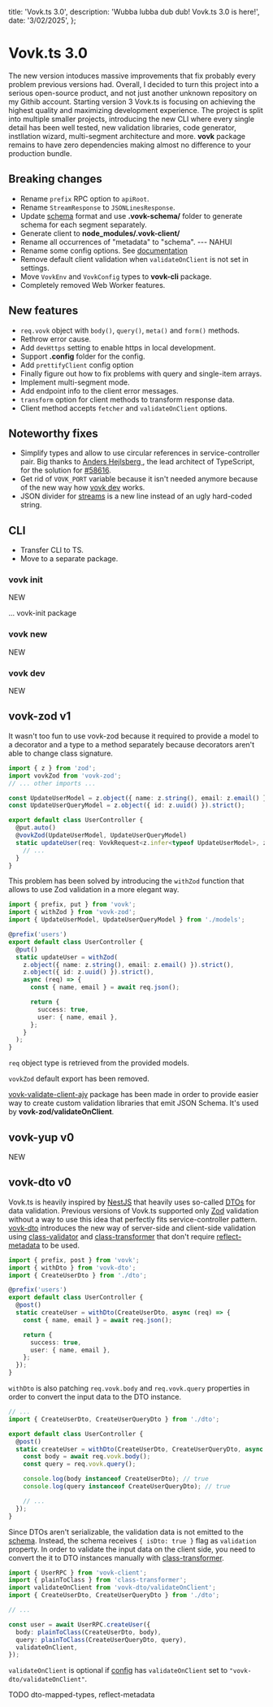   title: 'Vovk.ts 3.0',
  description: 'Wubba lubba dub dub! Vovk.ts 3.0 is here!',
  date: '3/02/2025',
};

# Vovk.ts 3.0

The new version intoduces massive improvements that fix probably every problem previous versions had. Overall, I decided to turn this project into a serious open-source product, and not just another unknown repository on my Githib account. Starting version 3 Vovk.ts is focusing on achieving the highest quality and maximizing development experience. The project is split into multiple smaller projects, introducing the new CLI where every single detail has been well tested, new validation libraries, code generator, instllation wizard, multi-segment architecture and more. **vovk** package remains to have zero dependencies making almost no difference to your production bundle.

## Breaking changes

- Rename `prefix` RPC option to `apiRoot`.
- Rename `StreamResponse` to `JSONLinesResponse`.
- Update [schema](/schema) format and use **.vovk-schema/** folder to generate schema for each segment separately.
- Generate client to **node_modules/.vovk-client/**
- Rename all occurrences of "metadata" to "schema". --- NAHUI
- Rename some config options. See [documentation](/config)
- Remove default client validation when `validateOnClient` is not set in settings.
- Move `VovkEnv` and `VovkConfig` types to **vovk-cli** package.
- Completely removed Web Worker features.

## New features

- `req.vovk` object with `body()`, `query()`, `meta()` and `form()` methods.
- Rethrow error cause.
- Add `devHttps` setting to enable https in local development.
- Support **.config** folder for the config.
- Add `prettifyClient` config option
- Finally figure out how to fix problems with query and single-item arrays.
- Implement multi-segment mode.
- Add endpoint info to the client error messages.
- `transform` option for client methods to transform response data.
- Client method accepts `fetcher` and `validateOnClient` options.

## Noteworthy fixes

- Simplify types and allow to use circular references in service-controller pair. Big thanks to [Anders Hejlsberg
  ](https://github.com/ahejlsberg), the lead architect of TypeScript, for the solution for [#58616](https://github.com/microsoft/TypeScript/issues/58616).
- Get rid of `VOVK_PORT` variable because it isn't needed anymore because of the new way how [vovk dev](/cli/dev) works.
- JSON divider for [streams](/streaming) is a new line instead of an ugly hard-coded string.

## CLI

- Transfer CLI to TS.
- Move to a separate package.

### vovk init

NEW

... vovk-init package

### vovk new

NEW

### vovk dev

NEW

## vovk-zod v1

It wasn't too fun to use vovk-zod because it required to provide a model to a decorator and a type to a method separately because decorators aren't able to change class signature.

```ts filename="❌ Old syntax"
import { z } from 'zod';
import vovkZod from 'vovk-zod';
// ... other imports ...

const UpdateUserModel = z.object({ name: z.string(), email: z.email() }).strict();
const UpdateUserQueryModel = z.object({ id: z.uuid() }).strict();

export default class UserController {
  @put.auto()
  @vovkZod(UpdateUserModel, UpdateUserQueryModel)
  static updateUser(req: VovkRequest<z.infer<typeof UpdateUserModel>, z.infer<typeof UpdateUserQueryModel>>) {
    // ...
  }
}
```

This problem has been solved by introducing the `withZod` function that allows to use Zod validation in a more elegant way.

```ts filename="✅ New syntax"
import { prefix, put } from 'vovk';
import { withZod } from 'vovk-zod';
import { UpdateUserModel, UpdateUserQueryModel } from './models';

@prefix('users')
export default class UserController {
  @put()
  static updateUser = withZod(
    z.object({ name: z.string(), email: z.email() }).strict(),
    z.object({ id: z.uuid() }).strict(),
    async (req) => {
      const { name, email } = await req.json();

      return {
        success: true,
        user: { name, email },
      };
    }
  );
}
```

`req` object type is retrieved from the provided models.

`vovkZod` default export has been removed.

[vovk-validate-client-ajv](https://www.npmjs.com/package/vovk-validate-client-ajv) package has been made in order to provide easier way to create custom validation libraries that emit JSON Schema. It's used by **vovk-zod/validateOnClient**.

## vovk-yup v0

NEW

## vovk-dto v0

Vovk.ts is heavily inspired by [NestJS](https://nestjs.com/) that heavily uses so-called [DTOs](https://docs.nestjs.com/techniques/validation) for data validation. Previous versions of Vovk.ts supported only [Zod](https://zod.dev/) validation without a way to use this idea that perfectly fits service-controller pattern. [vovk-dto](/validation/vovk-dto) introduces the new way of server-side and client-side validation using [class-validator](https://www.npmjs.com/package/class-validator) and [class-transformer](https://www.npmjs.com/package/class-transformer) that don't require [reflect-metadata](https://www.npmjs.com/package/reflect-metadata) to be used.

```ts
import { prefix, post } from 'vovk';
import { withDto } from 'vovk-dto';
import { CreateUserDto } from './dto';

@prefix('users')
export default class UserController {
  @post()
  static createUser = withDto(CreateUserDto, async (req) => {
    const { name, email } = await req.json();

    return {
      success: true,
      user: { name, email },
    };
  });
}
```

`withDto` is also patching `req.vovk.body` and `req.vovk.query` properties in order to convert the input data to the DTO instance.

```ts
// ...
import { CreateUserDto, CreateUserQueryDto } from './dto';

export default class UserController {
  @post()
  static createUser = withDto(CreateUserDto, CreateUserQueryDto, async (req) => {
    const body = await req.vovk.body();
    const query = req.vovk.query();

    console.log(body instanceof CreateUserDto); // true
    console.log(query instanceof CreateUserQueryDto); // true

    // ...
  });
}
```

Since DTOs aren't serializable, the validation data is not emitted to the [schema](/schema). Instead, the schema receives `{ isDto: true }` flag as `validation` property. In order to validate the input data on the client side, you need to convert the it to DTO instances manually with [class-transformer](https://www.npmjs.com/package/class-transformer).

```ts
import { UserRPC } from 'vovk-client';
import { plainToClass } from 'class-transformer';
import validateOnClient from 'vovk-dto/validateOnClient';
import { CreateUserDto, CreateUserQueryDto } from './dto';

// ...

const user = await UserRPC.createUser({
  body: plainToClass(CreateUserDto, body),
  query: plainToClass(CreateUserQueryDto, query),
  validateOnClient,
});
```

`validateOnClient` is optional if [config](/config) has `validateOnClient` set to `"vovk-dto/validateOnClient"`.

TODO dto-mapped-types, reflect-metadata
